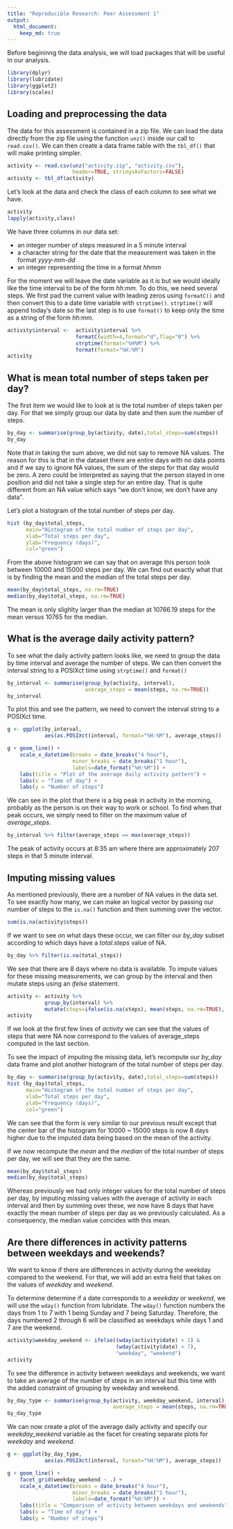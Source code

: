 ```yaml
---
title: "Reproducible Research: Peer Assessment 1"
output: 
  html_document:
    keep_md: true
---
```


Before begininng the data analysis, we will load packages that will be useful 
in our analysis. 

```r
library(dplyr)
library(lubridate)
library(ggplot2)
library(scales)
```

## Loading and preprocessing the data

The data for this assessment is contained in a zip file.  We can load the
data directly from the zip file using the function <code>unz()</code> inside 
our call to <code>read.csv()</code>.  We can then create a data frame table 
with the <code>tbl_df()</code> that will make printing simpler.

```r
activity <- read.csv(unz("activity.zip", "activity.csv"),
                     header=TRUE, stringsAsFactors=FALSE)
activity <- tbl_df(activity)
```

Let's look at the data and check the class of each column to see what we have.

```r
activity
lapply(activity,class)
```

We have three columns in our data set: 

- an integer number of steps measured in a 5 minute interval
- a character string for the date that the measurement was taken
in the format *yyyy-mm-dd*
- an integer representing the time in a format *hhmm*

For the moment we will leave the date variable as it is but we 
would ideally like the time interval to be of the form *hh:mm*.
To do this, we need several steps. We first pad the current value with 
leading zeros using <code>formatC()</code> and then convert this to a
date time variable with <code>strptime()</code>. <code>strptime()</code>
will append today's date so the last step is to use <code>format()</code> 
to keep only the time as a string of the form *hh:mm*.

```r
activity$interval <-  activity$interval %>% 
                      formatC(width=4,format="d",flag="0") %>%
                      strptime(format="%H%M") %>% 
                      format(format="%H:%M")
activity
```

## What is mean total number of steps taken per day?

The first item we would like to look at is the total number of steps
taken per day.  For that we simply group our data by date and then
sum the number of steps.

```r
by_day <- summarise(group_by(activity, date),total_steps=sum(steps))
by_day
```

Note that in taking the sum above, we did not say to remove NA values. The 
reason for this is that in the dataset there are entire days with no data
points and if we say to ignore NA values, the sum of the steps for that day
would be zero. A zero could be interpreted as saying that the person stayed 
in one position and did not take a single step for an entire day.  That is 
quite different from an NA value which says "we don't know, we don't have
any data".

Let's plot a histogram of the total number of steps per day.  

```r
hist (by_day$total_steps, 
      main="Histogram of the total number of steps per day",
      xlab="Total steps per day",
      ylab="Frequency (days)",
      col="green")
```

From the above histogram we can say that on average this person took
between 10000 and 15000 steps per day. We can find out exactly what 
that is by finding the mean and the median of the total steps per day.

```r
mean(by_day$total_steps, na.rm=TRUE)
median(by_day$total_steps, na.rm=TRUE)
```

The mean is only slighlty larger than the median at 10766.19 steps for the
mean versus 10765 for the median.

## What is the average daily activity pattern?

To see what the daily activity pattern looks like, we need to
group the data by time interval and average the number of steps.
We can then convert the interval string to a POSIXct time using 
<code>strptime()</code> and <code>format()</code>

```r
by_interval <- summarise(group_by(activity, interval),
                         average_steps = mean(steps, na.rm=TRUE))
by_interval
```

To plot this and see the pattern, we need to convert the interval
string to a POSIXct time.

```r
g <- ggplot(by_interval, 
            aes(as.POSIXct(interval, format="%H:%M"), average_steps))

g + geom_line() +
    scale_x_datetime(breaks = date_breaks("4 hour"),
                     minor_breaks = date_breaks("1 hour"),
                     labels=date_format("%H:%M")) +
    labs(title = "Plot of the average daily activity pattern") +
    labs(x = "Time of day") +
    labs(y = "Number of steps")
```

We can see in the plot that there is a big peak in activity in the morning,
probably as the person is on their way to work or school.  To find when that
peak occurs, we simply need to filter on the maximum value of *average_steps*.

```r
by_interval %>% filter(average_steps == max(average_steps))
```

The peak of activity occurs at 8:35 am where there are approximately 207 steps
in that 5 minute interval.


## Imputing missing values

As mentioned previously, there are a number of NA values in the data set.
To see exactly how many, we can make an logical vector by passing our number
of steps to the <code>is.na()</code> function and then summing over the
vector.

```r
sum(is.na(activity$steps))
```

If we want to see on what days these occur, we can filter our *by_day*
subset according to which days have a *total.steps* value of NA.

```r
by_day %>% filter(is.na(total_steps))
```

We see that there are 8 days where no data is available.  To impute 
values for these missing measurements, we can group by the interval
and then mutate steps using an *ifelse* statement.

```r
activity <- activity %>% 
            group_by(interval) %>% 
            mutate(steps=ifelse(is.na(steps), mean(steps, na.rm=TRUE), steps))
activity
```

If we look at the first few lines of *activity* we can see that the values of
steps that were NA now correspond to the values of average_steps computed in
the last section.

To see the impact of imputing the missing data, let's recompute our *by_day*
data frame and plot another histogram of the total number of steps per day.

```r
by_day <- summarise(group_by(activity, date),total_steps=sum(steps))
hist (by_day$total_steps, 
      main="Histogram of the total number of steps per day",
      xlab="Total steps per day",
      ylab="Frequency (days)",
      col="green")
```

We can see that the form is very similar to our previous result except that
the center bar of the histogram for 10000 ~ 15000 steps is now 8 days higher 
due to the imputed data being based on the mean of the activity. 

If we now recompute the *mean* and the *median* of the total number of steps per 
day, we will see that they are the same.

```r
mean(by_day$total_steps)
median(by_day$total_steps)
```

Whereas previously we had only integer values for the total number of steps 
per day, by imputing missing values with the average of activity in each 
interval and then by summing over these, we now have 8 days that have 
exactly the mean number of steps per day as we previously calculated.
As a consequency, the median value concides with this mean.


## Are there differences in activity patterns between weekdays and weekends?

We want to know if there are differences in activity during the weekday 
compared to the weekend.  For that, we will add an extra field that takes
on the values of *weekday* and *weekend*. 

To determine determine if a date corresponds to a *weekday* or *weekend*, 
we will use the <code>wday()</code> function from lubridate.  The 
<code>wday()</code> function numbers the days from 1 to 7 with 1 being
Sunday and 7 being Saturday. Therefore, the days numbered 2 through 6 will
be classified as weekdays while days 1 and 7 are the weekend.

```r
activity$weekday_weekend <- ifelse((wday(activity$date) > 1) &
                                   (wday(activity$date) < 7), 
                                   "weekday", "weekend")
activity
```

To see the difference in activity between weekdays and weekends, we want 
to take an average of the number of steps in an interval but this time 
with the added constraint of grouping by weekday and weekend.

```r
by_day_type <- summarise(group_by(activity, weekday_weekend, interval),
                                  average_steps = mean(steps, na.rm=TRUE))
by_day_type
```

We can now create a plot of the average daily activity and specify our
*weekday_weekend* variable as the facet for creating separate plots for
*weekday* and *weekend*.

```r
g <- ggplot(by_day_type, 
            aes(as.POSIXct(interval, format="%H:%M"), average_steps))

g + geom_line() +
    facet_grid(weekday_weekend ~ .) + 
    scale_x_datetime(breaks = date_breaks("4 hour"),
                     minor_breaks = date_breaks("1 hour"),
                     labels=date_format("%H:%M")) +
    labs(title = "Comparison of activity between weekdays and weekends") +
    labs(x = "Time of day") +
    labs(y = "Number of steps")    
```